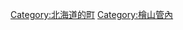 {{Commonscat|Imakane, Hokkaido}}
{{Catmore}}

{{DEFAULTSORT:Imakane}}
[[Category:北海道的町|Category:北海道的町]]
[[Category:檜山管內|Category:檜山管內]]